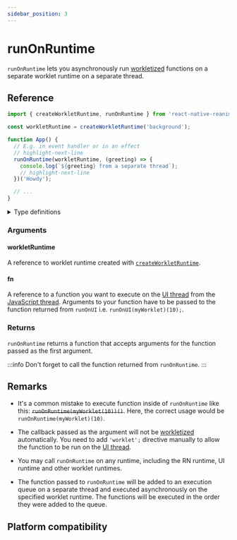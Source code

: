 ```yaml
---
sidebar_position: 3
---
```


# runOnRuntime

`runOnRuntime` lets you asynchronously run [workletized](/docs/fundamentals/glossary#to-workletize) functions on a separate worklet runtime on a separate thread.

## Reference

```javascript
import { createWorkletRuntime, runOnRuntime } from 'react-native-reanimated';

const workletRuntime = createWorkletRuntime('background');

function App() {
  // E.g. in event handler or in an effect
  // highlight-next-line
  runOnRuntime(workletRuntime, (greeting) => {
    console.log(`${greeting} from a separate thread`);
    // highlight-next-line
  })('Howdy');

  // ...
}
```

<details>
<summary>Type definitions</summary>

```typescript
function runOnRuntime<A extends any[], R>(
  workletRuntime: WorkletRuntime,
  fn: (...args: A) => R
): (...args: Parameters<typeof fn>) => void;
```

</details>

### Arguments

#### workletRuntime

A reference to worklet runtime created with [`createWorkletRuntime`](https://docs.swmansion.com/react-native-worklets/docs/threading/createWorkletRuntime).

#### fn

A reference to a function you want to execute on the [UI thread](/docs/fundamentals/glossary#ui-thread) from the [JavaScript thread](/docs/fundamentals/glossary#javascript-thread). Arguments to your function have to be passed to the function returned from `runOnUI` i.e. `runOnUI(myWorklet)(10);`.

### Returns

`runOnRuntime` returns a function that accepts arguments for the function passed as the first argument.

:::info
Don't forget to call the function returned from `runOnRuntime`.
:::

## Remarks

- It's a common mistake to execute function inside of `runOnRuntime` like this: ~~`runOnRuntime(myWorklet(10))()`~~. Here, the correct usage would be `runOnRuntime(myWorklet)(10)`.

- The callback passed as the argument will not be [workletized](/docs/fundamentals/glossary#to-workletize) automatically. You need to add `'worklet';` directive manually to allow the function to be run on the [UI thread](/docs/fundamentals/glossary#ui-thread).

- You may call `runOnRuntime` on any runtime, including the RN runtime, UI runtime and other worklet runtimes.

- The function passed to `runOnRuntime` will be added to an execution queue on a separate thread and executed asynchronously on the specified worklet runtime. The functions will be executed in the order they were added to the queue.

## Platform compatibility

<PlatformCompatibility android ios />
